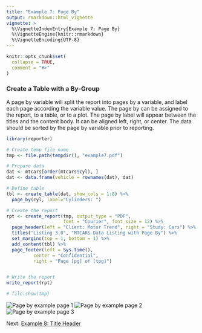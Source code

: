```yaml
---
title: "Example 7: Page By"
output: rmarkdown::html_vignette
vignette: >
  %\VignetteIndexEntry{Example 7: Page By}
  %\VignetteEngine{knitr::rmarkdown}
  %\VignetteEncoding{UTF-8}
---
```


```r
knitr::opts_chunk$set(
  collapse = TRUE,
  comment = "#>"
)
```

### Create a Table with a By-Group

A page by variable will split the report into pages by a variable, and
label each page according the variable value.  The page by can be assigned to
the report, to a table, or to a plot.  The page by label will appear between
the titles and the content body.  It can be aligned left, right, or center.
The data should be sorted by the page by variable prior to reporting.

```r
library(reporter)

# Create temp file name
tmp <- file.path(tempdir(), "example7.pdf")

# Prepare data
dat <- mtcars[order(mtcars$cyl), ]
dat <- data.frame(vehicle = rownames(dat), dat)

# Define table
tbl <- create_table(dat, show_cols = 1:8) %>% 
  page_by(cyl, label="Cylinders: ") 

# Create the report
rpt <- create_report(tmp, output_type = "PDF", 
                     font = "Courier", font_size = 12) %>% 
  page_header(left = "Client: Motor Trend", right = "Study: Cars") %>% 
  titles("Listing 3.0", "MTCARS Data Listing with Page By") %>% 
  set_margins(top = 1, bottom = 1) %>% 
  add_content(tbl) %>% 
  page_footer(left = Sys.time(), 
          center = "Confidential", 
          right = "Page [pg] of [tpg]")


# Write the report
write_report(rpt)

# file.show(tmp)

```
<img src="../man/images/e7a.png" alt="Page by example page 1"/>
<img src="../man/images/e7b.png" alt="Page by example page 2"/>
<img src="../man/images/e7c.png" alt="Page by example page 3"/>


Next: [Example 8: Title Header](reporter-title_header.html)

